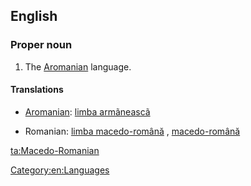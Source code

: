 ==English==
{{wikipedia|Aromanian}}
===Proper noun===
{{en-proper noun}}

# The [[Aromanian]] language.

====Translations====
{{trans-see|Aromanian}}
{{trans-top|the Aromanian language}}
* [[Aromanian]]: [[limba armãneascã]]
{{trans-mid}}
* Romanian: [[limba macedo-română]] {{f}}, [[macedo-română]] {{f}}
{{trans-bottom}}

[[Category:en:Languages]]

[[ta:Macedo-Romanian]]